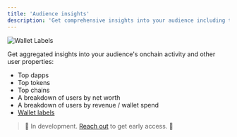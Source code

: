 ```yaml
---
title: 'Audience insights'
description: 'Get comprehensive insights into your audience including their onchain activity, top dapps, tokens, chains, and net worth.'
---
```


<Frame caption="Identify, understand, engage, and grow your users.">
	<img src="/images/audience-insights.png" alt="Wallet Labels" />
</Frame>

Get aggregated insights into your audience's onchain activity and other user properties: 
- Top dapps
- Top tokens
- Top chains
- A breakdown of users by net worth
- A breakdown of users by revenue / wallet spend
- <a href="/features/wallet-intelligence/wallet-labels">Wallet labels</a>

> 🚧 In development. <a href="https://cal.com/formo/30min">Reach out</a> to get early access. 🚧
